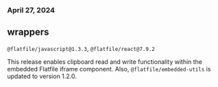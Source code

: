 ### April 27, 2024

## wrappers

`@flatfile/javascript@1.3.3`, `@flatfile/react@7.9.2`

This release enables clipboard read and write functionality within the embedded
Flatfile iframe component. Also, `@flatfile/embedded-utils` is updated to
version 1.2.0.
